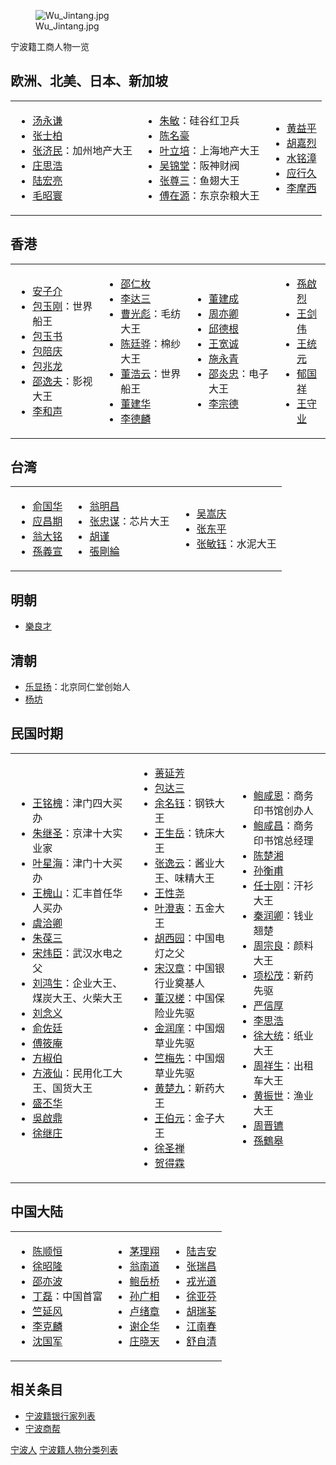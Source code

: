 [[File:Wu_Jintang.jpg|right]]

宁波籍工商人物一览

==欧洲、北美、日本、新加坡==
{|
|
* [[汤永谦|汤永谦]]
* [[张士柏|张士柏]]
* [[张济民|张济民]]：加州地产大王
* [[庄思浩|庄思浩]]
* [[陆宏亮|陆宏亮]]
* [[毛昭寰|毛昭寰]]
|
* [[朱敏|朱敏]]：硅谷红卫兵
* [[陈名豪|陈名豪]]
* [[叶立培|叶立培]]：上海地产大王
* [[吴锦堂|吴锦堂]]：阪神财阀
* [[张尊三|张尊三]]：鱼翅大王
* [[傅在源|傅在源]]：东京杂粮大王
|
* [[黄益平|黄益平]]
* [[胡嘉烈|胡嘉烈]]
* [[水铭漳|水铭漳]]
* [[应行久|应行久]]
* [[李摩西|李摩西]]
|}

==香港==
{|
|
* [[安子介|安子介]]
* [[包玉刚|包玉刚]]：世界船王
* [[包玉书|包玉书]]
* [[包陪庆|包陪庆]]
* [[包兆龙|包兆龙]]
* [[邵逸夫|邵逸夫]]：影视大王
* [[李和声|李和声]]
|
* [[邵仁枚|邵仁枚]]
* [[李达三|李达三]]
* [[曹光彪|曹光彪]]：毛纺大王
* [[陈廷骅|陈廷骅]]：棉纱大王
* [[董浩云|董浩云]]：世界船王
* [[董建华|董建华]]
* [[李德麟|李德麟]]
|
* [[董建成|董建成]]
* [[周亦卿|周亦卿]]
* [[邱德根|邱德根]]
* [[王宽诚|王宽诚]]
* [[施永青|施永青]]
* [[邵炎忠|邵炎忠]]：电子大王
* [[李宗德|李宗德]]
|
* [[孫啟烈|孫啟烈]]
* [[王剑伟|王剑伟]]
* [[王统元|王统元]]
* [[郁国祥|郁国祥]]
* [[王守业_(银行家)|王守业]]
|}

==台湾==
{|
|
* [[俞国华|俞国华]]
* [[应昌期|应昌期]]
* [[翁大铭|翁大铭]]
* [[孫義宣|孫義宣]]
|
* [[翁明昌|翁明昌]]
* [[张忠谋|张忠谋]]：芯片大王
* [[胡谨|胡谨]]
* [[張剛綸|張剛綸]]
|
* [[吴嵩庆|吴嵩庆]]
* [[张东平|张东平]]
* [[张敏钰|张敏钰]]：水泥大王
|}

==明朝==
* [[樂良才|樂良才]]

==清朝==
* [[乐显扬|乐显扬]]：北京同仁堂创始人
* [[杨坊|杨坊]]

==民国时期==
{|
|
* [[王铭槐|王铭槐]]：津门四大买办
* [[朱继圣|朱继圣]]：京津十大实业家
* [[叶星海|叶星海]]：津门十大买办
* [[王槐山|王槐山]]：汇丰首任华人买办
* [[虞洽卿|虞洽卿]]
* [[朱葆三|朱葆三]]
* [[宋炜臣|宋炜臣]]：武汉水电之父
* [[刘鸿生|刘鸿生]]：企业大王、煤炭大王、火柴大王
* [[刘念义|刘念义]]
* [[俞佐廷|俞佐廷]]
* [[傅筱庵|傅筱庵]]
* [[方椒伯|方椒伯]]
* [[方液仙|方液仙]]：民用化工大王、国货大王
* [[盛丕华|盛丕华]]
* [[吳啟鼎|吳啟鼎]]
* [[徐继庄|徐继庄]]
|
* [[蒉延芳|蒉延芳]]
* [[包达三|包达三]]
* [[余名钰|余名钰]]：钢铁大王
* [[王生岳|王生岳]]：铣床大王
* [[张逸云|张逸云]]：酱业大王、味精大王
* [[王性尧|王性尧]]
* [[叶澄衷|叶澄衷]]：五金大王
* [[胡西园|胡西园]]：中国电灯之父
* [[宋汉章|宋汉章]]：中国银行业奠基人
* [[董汉槎|董汉槎]]：中国保险业先驱
* [[金润庠|金润庠]]：中国烟草业先驱
* [[竺梅先|竺梅先]]：中国烟草业先驱
* [[黄楚九|黄楚九]]：新药大王
* [[王伯元|王伯元]]：金子大王
* [[徐圣禅|徐圣禅]]
* [[贺得霖|贺得霖]]
|
* [[鲍咸恩|鲍咸恩]]：商务印书馆创办人
* [[鲍咸昌|鲍咸昌]]：商务印书馆总经理
* [[陈楚湘|陈楚湘]]
* [[孙衡甫|孙衡甫]]
* [[任士刚|任士刚]]：汗衫大王
* [[秦润卿|秦润卿]]：钱业翘楚
* [[周宗良|周宗良]]：颜料大王
* [[项松茂|项松茂]]：新药先驱
* [[严信厚|严信厚]]
* [[李思浩|李思浩]]
* [[徐大统|徐大统]]：纸业大王
* [[周祥生|周祥生]]：出租车大王
* [[黄振世|黄振世]]：渔业大王
* [[周晋镳|周晋镳]]
* [[孫鶴皋|孫鶴皋]]
|}

==中国大陆==
{|
|
* [[陈顺恒|陈顺恒]]
* [[徐昭隆|徐昭隆]]
* [[邵亦波|邵亦波]]
* [[丁磊|丁磊]]：中国首富
* [[竺延风|竺延风]]
* [[李克麟|李克麟]]
* [[沈国军|沈国军]]
|
* [[茅理翔|茅理翔]]
* [[翁南道|翁南道]]
* [[鲍岳桥|鲍岳桥]]
* [[孙广相|孙广相]]
* [[卢绪章|卢绪章]]
* [[谢企华|谢企华]]
* [[庄晓天|庄晓天]]
|
* [[陆吉安|陆吉安]]
* [[张瑞昌|张瑞昌]]
* [[戎光道|戎光道]]
* [[徐亚芬|徐亚芬]]
* [[胡瑞荃|胡瑞荃]]
* [[江南春|江南春]]
* [[舒自清|舒自清]]
|}

==相关条目==
* [[宁波籍银行家列表|宁波籍银行家列表]]
* [[宁波商帮|宁波商帮]]

[[Category:宁波人|]]
[[Category:宁波籍人物分类列表|]]